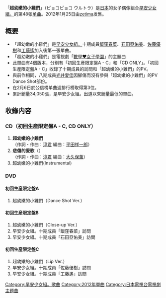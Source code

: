 {{unreferenced|time=2011-07-31T09:53:59+00:00}}
{{Infobox Single
| Name           = 超幼嫩的小雞們
| Cover          = L p0019081258.jpg
| Artist         = [[早安少女組。|早安少女組。]]
| Album          = [[⑬Colorful_Character|⑬Colorful Character]]
| A-side         = 超幼嫩的小雞們
| B-side         = 悲傷的愛歌
| Released       = 2012年1月25日
| Format         = [[单曲|单曲]]
| Recorded       = 2012年<br/>{{JPN}}
| Genre          = [[J-POP|J-POP]]
| Lenght         =
| Label          = [[zetima|zetima]]
| Writer         = [[淳君|淳君]]
| Producer       = [[淳君|淳君]]
| Certification  = 
| Chart position = * 週間最高排名第3位<small>（[[Oricon公信榜|Oricon]]）</small> 
| Last single    = [[不醜陋的哲學|不醜陋的哲學]]<br/>（2011年）
| This single    = '''超幼嫩的小雞們'''<br/>（2012年）
| Next single    = [[戀愛獵人|戀愛獵人]]<br/>（2012年）
| Misc           =
}}

「'''超幼嫩的小雞們'''」（ピョコピョコ ウルトラ）是[[日本|日本]]的女子偶像組合[[早安少女組。|早安少女組。]]的第48张[[单曲|单曲]]。2012年1月25日由[[zetima|zetima]]发售。

== 概要 ==
* 「超幼嫩的小雞們」是[[早安少女組。|早安少女組。]]十期成員[[飯窪春菜|飯窪春菜]]、[[石田亞佑美|石田亞佑美]]、[[佐藤優樹|佐藤優樹]]和[[工藤遙|工藤遙]]加入後第一張單曲。
* 「超幼嫩的小雞們」是電視劇「[[數學女子學園|數學♥女子學園]]」的主題曲
* 此單曲有4個版本，分別有「初回生産限定盤A - C」和「CD ONLY」。「初回生産限定盤A - C」收錄了十期成員的訪問和「超幼嫩的小雞們」的PV。
* 與前作相同，八期成員[[光井愛佳|光井愛佳]]因腳傷而沒有參與「超幼嫩的小雞們」的PV Dance Shot部份。
* 在2月6日於公信榜单曲週排行榜取得第3位。
* 累計銷量34,050張，是早安少女組。出道以來銷量最低的單曲。

== 收錄内容 ==
===CD（初回生産限定盤A - C, CD ONLY）===
# '''超幼嫩的小雞們'''<br/>（作詞・作曲：[[淳君|淳君]] 編曲：[[平田祥一郎|平田祥一郎]]）
# '''悲傷的愛歌'''（{{lang|ja|悲しき恋のメロディー}}）<br/>（作詞・作曲：[[淳君|淳君]]  編曲：[[大久保薫|大久保薫]]）
# 超幼嫩的小雞們(Instrumental)


===DVD===
====初回生産限定盤A====
# 超幼嫩的小雞們（Dance Shot Ver.）

====初回生産限定盤B====
# 超幼嫩的小雞們（Close-up Ver.）
# 早安少女組。十期成員「飯窪春菜」訪問
# 早安少女組。十期成員「石田亞佑美」訪問

====初回生産限定盤C====
# 超幼嫩的小雞們（Lip Ver.）
# 早安少女組。十期成員「佐藤優樹」訪問
# 早安少女組。十期成員「工藤遙」訪問



{{早安少女組。}}

{{DEFAULTSORT:Pyoko Pyoko Ultra}}
[[Category:早安少女組。歌曲|Category:早安少女組。歌曲]]
[[Category:2012年單曲|Category:2012年單曲]]
[[Category:日本電視台電視劇主題曲|Category:日本電視台電視劇主題曲]]